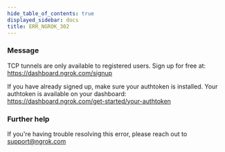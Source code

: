 ```yaml
---
hide_table_of_contents: true
displayed_sidebar: docs
title: ERR_NGROK_302
---
```


### Message

TCP tunnels are only available to registered users.
Sign up for free at: https://dashboard.ngrok.com/signup

If you have already signed up, make sure your authtoken is installed.
Your authtoken is available on your dashboard: https://dashboard.ngrok.com/get-started/your-authtoken

<ErrorDetails />

### Further help

If you're having trouble resolving this error, please reach out to [support@ngrok.com](mailto:support@ngrok.com?subject=Help%20with%20ERR_NGROK_302)
